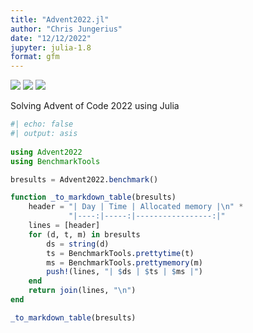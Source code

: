 ```yaml
---
title: "Advent2022.jl"
author: "Chris Jungerius"
date: "12/12/2022"
jupyter: julia-1.8
format: gfm
---
```


![](https://img.shields.io/badge/day%20📅-22-blue) ![](https://img.shields.io/badge/stars%20⭐-22-yellow) ![](https://img.shields.io/badge/days%20completed-17-red)\

Solving Advent of Code 2022 using Julia

```julia
#| echo: false
#| output: asis
 
using Advent2022
using BenchmarkTools

bresults = Advent2022.benchmark()

function _to_markdown_table(bresults)
    header = "| Day | Time | Allocated memory |\n" *
             "|----:|-----:|-----------------:|"
    lines = [header]
    for (d, t, m) in bresults
        ds = string(d)
        ts = BenchmarkTools.prettytime(t)
        ms = BenchmarkTools.prettymemory(m)
        push!(lines, "| $ds | $ts | $ms |")
    end
    return join(lines, "\n")    
end

_to_markdown_table(bresults)
```
